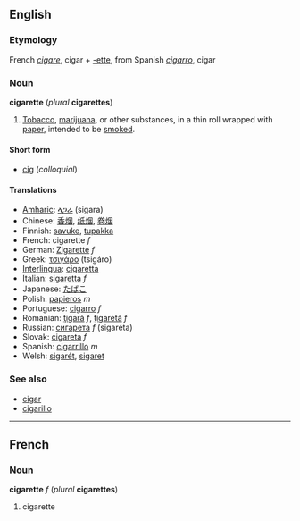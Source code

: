 ==English==
===Etymology===
French ''[[cigare]]'', cigar + [[-ette]], from Spanish ''[[cigarro]]'', cigar

===Noun===
'''cigarette''' (''plural'' '''cigarettes''')

# [[Tobacco]], [[marijuana]], or other substances, in a thin roll wrapped with [[paper]], intended to be [[smoke]]d.

====Short form====
*[[cig]] (''colloquial'')

====Translations====
*[[Amharic]]: [[ላጋራ]] (sigara)
*Chinese: [[香烟]], [[纸烟]], [[卷烟]]
*Finnish: [[savuke]], [[tupakka]]
*French: cigarette ''f''
*German: [[Zigarette]] ''f''
*Greek: [[τσιγάρο]] (tsigáro)
*[[Interlingua]]: [[cigaretta]]
*Italian: [[sigaretta]] ''f''
*Japanese: [[たばこ]]
*Polish: [[papieros]] ''m''
*Portuguese: [[cigarro]] ''f''
*Romanian: [[ţigară]] ''f'', [[ţigaretă]] ''f''
*Russian: [[сигарета]] ''f'' (sigaréta)
*Slovak: [[cigareta]] ''f''
*Spanish: [[cigarrillo]] ''m''
*Welsh: [[sigarét]], [[sigaret]]

===See also===
*[[cigar]]
*[[cigarillo]]

----
==French==
===Noun===
'''cigarette''' ''f'' (''plural'' '''cigarettes''')

#cigarette